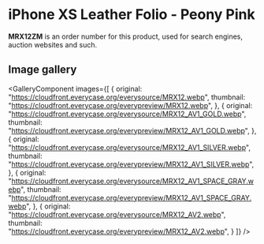 
# iPhone XS Leather Folio - Peony Pink

<Callout type='info' emoji='👉🏻'>**MRX12ZM** is an order number for this product, used for search engines, auction websites and such.</Callout>

## Image gallery

<GalleryComponent
    images={[
      {
        original: "https://cloudfront.everycase.org/everysource/MRX12.webp",
        thumbnail: "https://cloudfront.everycase.org/everypreview/MRX12.webp",
      },
      {
        original: "https://cloudfront.everycase.org/everysource/MRX12_AV1_GOLD.webp",
        thumbnail: "https://cloudfront.everycase.org/everypreview/MRX12_AV1_GOLD.webp",
      },
      {
        original: "https://cloudfront.everycase.org/everysource/MRX12_AV1_SILVER.webp",
        thumbnail: "https://cloudfront.everycase.org/everypreview/MRX12_AV1_SILVER.webp",
      },
      {
        original: "https://cloudfront.everycase.org/everysource/MRX12_AV1_SPACE_GRAY.webp",
        thumbnail: "https://cloudfront.everycase.org/everypreview/MRX12_AV1_SPACE_GRAY.webp",
      },
      {
        original: "https://cloudfront.everycase.org/everysource/MRX12_AV2.webp",
        thumbnail: "https://cloudfront.everycase.org/everypreview/MRX12_AV2.webp",
      }
    ]}
  />
